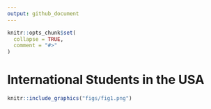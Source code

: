 ```yaml
---
output: github_document
---
```


<!-- README.md is generated from README.Rmd. Please edit that file -->

```r
knitr::opts_chunk$set(
  collapse = TRUE,
  comment = "#>"
)
```

# International Students in the USA

<!-- badges: start -->
<!-- badges: end -->

```r
knitr::include_graphics("figs/fig1.png")
```

